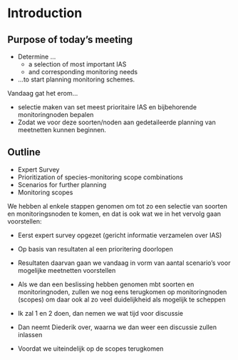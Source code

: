 # Introduction

## Purpose of today's meeting

- Determine ...
  - a selection of most important IAS 
  - and corresponding monitoring needs
- ...to start planning monitoring schemes.  

::: {.notes}

Vandaag gat het erom...

- selectie maken van set meest prioritaire IAS en bijbehorende monitoringnoden bepalen
- Zodat we voor deze soorten/noden aan gedetaileerde planning van meetnetten kunnen beginnen. 

:::


## Outline

- Expert Survey
- Prioritization of species-monitoring scope combinations
- Scenarios for further planning
- Monitoring scopes


::: {.notes}

We hebben al enkele stappen genomen om tot zo een selectie van soorten en monitoringsnoden te komen,
en dat is ook wat we in het vervolg gaan voorstellen:

- Eerst expert survey opgezet (gericht informatie verzamelen over IAS)
- Op basis van resultaten al een prioritering doorlopen
- Resultaten daarvan gaan we vandaag in vorm van aantal scenario's voor mogelijke meetnetten voorstellen
- Als we dan een beslissing hebben genomen mbt soorten en monitoringnoden, 
zullen we nog eens terugkomen op monitoringnoden (scopes) om daar ook al zo veel duidelijkheid als mogelijk te scheppen

- Ik zal 1 en 2 doen, dan nemen we wat tijd voor discussie
- Dan neemt Diederik over, waarna we dan weer een discussie zullen inlassen
- Voordat we uiteindelijk op de scopes terugkomen

:::
